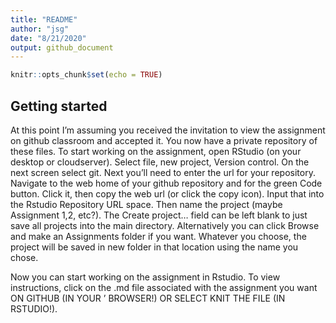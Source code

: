 ```yaml
---
title: "README"
author: "jsg"
date: "8/21/2020"
output: github_document
---
```


```r
knitr::opts_chunk$set(echo = TRUE)
```

## Getting started

At this point I’m assuming you received the invitation to view the assignment on
github classroom and accepted it. You now have a private repository of these files. 
To start working on the assignment, open RStudio (on your desktop or cloudserver). 
Select file, new project, Version control. On the next screen select git. Next 
you’ll need to enter the url for your repository. Navigate to the web home of 
your github repository and for the green Code button. Click it, then copy the 
web url (or click the copy icon). Input that into the Rstudio Repository URL 
space. Then name the project (maybe Assignment 1,2, etc?). The Create project… 
field can be left blank to just save all projects into the main directory.
Alternatively you can click Browse and make an Assignments folder if you want.
Whatever you choose, the project will be saved in new folder in that location 
using the name you chose.

Now you can start working on the assignment in Rstudio.  To view instructions, 
click on the .md file associated with the assignment you want ON GITHUB (IN YOUR '
BROWSER!) OR SELECT KNIT THE FILE (IN RSTUDIO!).